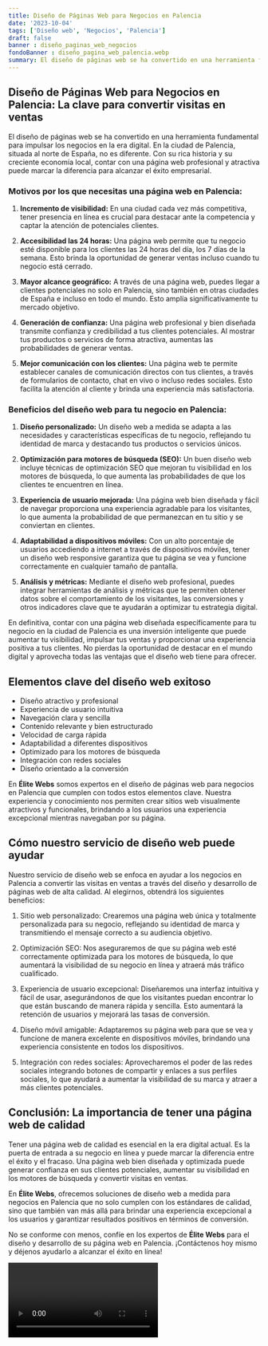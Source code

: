 ```yaml
---
title: Diseño de Páginas Web para Negocios en Palencia
date: '2023-10-04'
tags: ['Diseño web', 'Negocios', 'Palencia']
draft: false
banner : diseño_paginas_web_negocios
fondoBanner : diseño_pagina_web_palencia.webp
summary: El diseño de páginas web se ha convertido en una herramienta fundamental para impulsar los negocios en la era digital. En la ciudad de Palencia, situada al norte de España, no es diferente. Con su rica historia y su creciente economía local, contar con una página web profesional y atractiva puede marcar la diferencia para alcanzar el éxito empresarial.
---
```


## Diseño de Páginas Web para Negocios en Palencia: La clave para convertir visitas en ventas

El diseño de páginas web se ha convertido en una herramienta fundamental para impulsar los negocios en la era digital. En la ciudad de Palencia, situada al norte de España, no es diferente. Con su rica historia y su creciente economía local, contar con una página web profesional y atractiva puede marcar la diferencia para alcanzar el éxito empresarial.

### Motivos por los que necesitas una página web en Palencia:

1. **Incremento de visibilidad:** En una ciudad cada vez más competitiva, tener presencia en línea es crucial para destacar ante la competencia y captar la atención de potenciales clientes.

2. **Accesibilidad las 24 horas:** Una página web permite que tu negocio esté disponible para los clientes las 24 horas del día, los 7 días de la semana. Esto brinda la oportunidad de generar ventas incluso cuando tu negocio está cerrado.

3. **Mayor alcance geográfico:** A través de una página web, puedes llegar a clientes potenciales no solo en Palencia, sino también en otras ciudades de España e incluso en todo el mundo. Esto amplía significativamente tu mercado objetivo.

4. **Generación de confianza:** Una página web profesional y bien diseñada transmite confianza y credibilidad a tus clientes potenciales. Al mostrar tus productos o servicios de forma atractiva, aumentas las probabilidades de generar ventas.

5. **Mejor comunicación con los clientes:** Una página web te permite establecer canales de comunicación directos con tus clientes, a través de formularios de contacto, chat en vivo o incluso redes sociales. Esto facilita la atención al cliente y brinda una experiencia más satisfactoria.

### Beneficios del diseño web para tu negocio en Palencia:

1. **Diseño personalizado:** Un diseño web a medida se adapta a las necesidades y características específicas de tu negocio, reflejando tu identidad de marca y destacando tus productos o servicios únicos.

2. **Optimización para motores de búsqueda (SEO):** Un buen diseño web incluye técnicas de optimización SEO que mejoran tu visibilidad en los motores de búsqueda, lo que aumenta las probabilidades de que los clientes te encuentren en línea.

3. **Experiencia de usuario mejorada:** Una página web bien diseñada y fácil de navegar proporciona una experiencia agradable para los visitantes, lo que aumenta la probabilidad de que permanezcan en tu sitio y se conviertan en clientes.

4. **Adaptabilidad a dispositivos móviles:** Con un alto porcentaje de usuarios accediendo a internet a través de dispositivos móviles, tener un diseño web responsive garantiza que tu página se vea y funcione correctamente en cualquier tamaño de pantalla.

5. **Análisis y métricas:** Mediante el diseño web profesional, puedes integrar herramientas de análisis y métricas que te permiten obtener datos sobre el comportamiento de los visitantes, las conversiones y otros indicadores clave que te ayudarán a optimizar tu estrategia digital.

En definitiva, contar con una página web diseñada específicamente para tu negocio en la ciudad de Palencia es una inversión inteligente que puede aumentar tu visibilidad, impulsar tus ventas y proporcionar una experiencia positiva a tus clientes. No pierdas la oportunidad de destacar en el mundo digital y aprovecha todas las ventajas que el diseño web tiene para ofrecer.

<GifSeo />

<Cta />

## Elementos clave del diseño web exitoso

- Diseño atractivo y profesional
- Experiencia de usuario intuitiva
- Navegación clara y sencilla
- Contenido relevante y bien estructurado
- Velocidad de carga rápida
- Adaptabilidad a diferentes dispositivos
- Optimizado para los motores de búsqueda
- Integración con redes sociales
- Diseño orientado a la conversión

En **Élite Webs** somos expertos en el diseño de páginas web para negocios en Palencia que cumplen con todos estos elementos clave. Nuestra experiencia y conocimiento nos permiten crear sitios web visualmente atractivos y funcionales, brindando a los usuarios una experiencia excepcional mientras navegaban por su página.

## Cómo nuestro servicio de diseño web puede ayudar

Nuestro servicio de diseño web se enfoca en ayudar a los negocios en Palencia a convertir las visitas en ventas a través del diseño y desarrollo de páginas web de alta calidad. Al elegirnos, obtendrá los siguientes beneficios:

1. Sitio web personalizado: Crearemos una página web única y totalmente personalizada para su negocio, reflejando su identidad de marca y transmitiendo el mensaje correcto a su audiencia objetivo.

2. Optimización SEO: Nos aseguraremos de que su página web esté correctamente optimizada para los motores de búsqueda, lo que aumentará la visibilidad de su negocio en línea y atraerá más tráfico cualificado.

3. Experiencia de usuario excepcional: Diseñaremos una interfaz intuitiva y fácil de usar, asegurándonos de que los visitantes puedan encontrar lo que están buscando de manera rápida y sencilla. Esto aumentará la retención de usuarios y mejorará las tasas de conversión.

4. Diseño móvil amigable: Adaptaremos su página web para que se vea y funcione de manera excelente en dispositivos móviles, brindando una experiencia consistente en todos los dispositivos.

5. Integración con redes sociales: Aprovecharemos el poder de las redes sociales integrando botones de compartir y enlaces a sus perfiles sociales, lo que ayudará a aumentar la visibilidad de su marca y atraer a más clientes potenciales.

## Conclusión: La importancia de tener una página web de calidad

Tener una página web de calidad es esencial en la era digital actual. Es la puerta de entrada a su negocio en línea y puede marcar la diferencia entre el éxito y el fracaso. Una página web bien diseñada y optimizada puede generar confianza en sus clientes potenciales, aumentar su visibilidad en los motores de búsqueda y convertir visitas en ventas.

En **Élite Webs**, ofrecemos soluciones de diseño web a medida para negocios en Palencia que no solo cumplen con los estándares de calidad, sino que también van más allá para brindar una experiencia excepcional a los usuarios y garantizar resultados positivos en términos de conversión.

No se conforme con menos, confíe en los expertos de **Élite Webs** para el diseño y desarrollo de su página web en Palencia. ¡Contáctenos hoy mismo y déjenos ayudarlo a alcanzar el éxito en línea!

<Video />

<CtaBot job='Negocios' city='Palencia'/>

<Gmaps query='Palencia+españa+maps' />